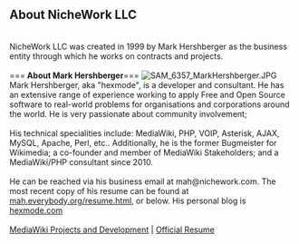 ==<strong>  About NicheWork LLC </strong>==
<br>
NicheWork LLC was created in 1999 by Mark Hershberger as the business entity through which he works on contracts and projects.
<br>
<br>
===<strong>  About Mark Hershberger</strong>===
[[File:SAM_6357_MarkHershberger.JPG]]
<br>
Mark Hershberger, aka "hexmode", is a developer and consultant. He has an extensive range of experience working to apply Free and Open Source software to real-world problems for organisations and corporations around the world. He is very passionate about community involvement; 
<br>
<br>
His technical specialities include: MediaWiki, PHP, VOIP, Asterisk, AJAX, MySQL, Apache, Perl, etc.. Additionally, he is the  former Bugmeister for Wikimedia;  a co-founder and member of MediaWiki Stakeholders; and a MediaWiki/PHP consultant since 2010. <br>
<br>
He can be reached via his business email at mah@nichework.com. The most recent copy of his resume can be found at [http://mah.everybody.org/resume.html mah.everybody.org/resume.html], or below. His personal blog is [https://hexmode.com/ hexmode.com]
<br>
<br>
[[MediaWiki Projects and Development]] |
[[Official Resume]]
